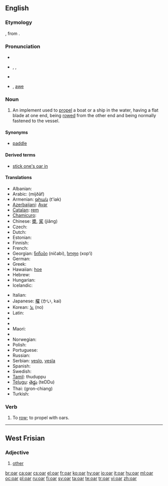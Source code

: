 ==English==

===Etymology===
{{etyl|ang}} {{term|ar|ār|lang=ang}}, from {{etyl|non}} {{term|ár|lang=non}}.

===Pronunciation===
* {{audio|en-us-oar.ogg|Audio (US)}}
* {{enPR|ôr}}, {{IPA|/oʊr/|/ɔː(r)/}}, {{SAMPA|/O:(r)/}}
* {{rhymes|ɔː(r)}}
* {{homophones|or|ore|o'er|aw}} {{i|in [[non-rhotic]] accents}}, [[awe]] {{i|in [[non-rhotic]] accents}}

===Noun===
{{wikipedia}}
{{en-noun}}

# An implement used to [[propel]] a boat or a ship in the water, having a flat blade at one end, being [[row|rowed]] from the other end and being normally fastened to the vessel.

====Synonyms====
* {{sense|An implement used to propel a boat or a ship in the water}} [[paddle]]

====Derived terms====
* [[stick one's oar in]]

====Translations====
{{trans-top|implement used to row a boat}}
* Albanian: {{t|sq|rrem}}
* Arabic: {{Arab|[[مجذاف]]}} (mijðāf) {{m}}
* Armenian: [[թիակ]] (t'iak)
* [[Azerbaijani]]: [[Avar]]
* [[Catalan]]: [[rem]] {{m}}
* [[Chamicuro]]: {{tø|ccc|kolo'sheta}}
* Chinese: [[槳]], [[桨]] (jiǎng)
* Czech: {{t-|cs|veslo|n}}
* Dutch: {{t+|nl|riem}}
* Estonian: {{t-|et|aer}}
* Finnish: {{t+|fi|airo}}
* French: {{t+|fr|rame}}
* Georgian: [[ნიჩაბი]] (ničabi), [[ხოფი]] (xop‘i)
* German: {{t+|de|Ruder|n}}
* Greek: {{t+|el|κουπί|n|sc=Grek}}
* Hawaiian: [[hoe]]
* Hebrew: {{t+|he|משוט|m|tr=mashot|sc=Hebr}}
* Hungarian: {{t+|hu|evező}}
* Icelandic: {{t+|is|ár|f}}
{{trans-mid}}
* Italian: {{t-|it|remo|m}}
* Japanese: [[櫂]] (かい, kai)
* Korean: [[노]] (no)
* Latin: {{t-|la|remus|alt=rēmus}}
* {{trreq|Latvian}}
* {{trreq|Lithuanian}}
* Maori: {{t-|mi|hoe|xs=Maori}}
* {{trreq|Mongolian}}
* Norwegian: {{t+|no|åre|c}}
* Polish: {{t+|pl|wiosło}}
* Portuguese: {{t+|pt|remo|m}}
* Russian: {{t+|ru|весло|n|tr=vesló|sc=Cyrl}}
* Serbian: [[veslo]], [[vesla]] {{p}}
* Spanish: {{t+|es|remo|m}}
* Swedish: {{t+|sv|åra|c}}
* [[Tamil]]: thuduppu
* [[Telugu]]: [[తెడ్డు]] (teDDu)
* Thai: {{Thai|[[กรรเชียง]]}} (gron-chiang)
* Turkish: {{t+|tr|kürek}}
{{trans-bottom}}

===Verb===
{{en-verb}}

# To [[row]]; to propel with oars.

----

==West Frisian==

===Adjective===
{{infl|fy|adjective}}

# [[other]]

[[br:oar]]
[[ca:oar]]
[[cs:oar]]
[[el:oar]]
[[fr:oar]]
[[ko:oar]]
[[hy:oar]]
[[io:oar]]
[[it:oar]]
[[hu:oar]]
[[ml:oar]]
[[oc:oar]]
[[pl:oar]]
[[ru:oar]]
[[fi:oar]]
[[sv:oar]]
[[ta:oar]]
[[te:oar]]
[[tr:oar]]
[[vi:oar]]
[[zh:oar]]